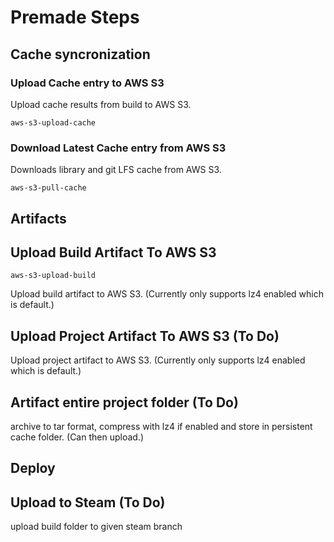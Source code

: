 # Premade Steps

## Cache syncronization

### Upload Cache entry to AWS S3

Upload cache results from build to AWS S3.

`aws-s3-upload-cache`

### Download Latest Cache entry from AWS S3

Downloads library and git LFS cache from AWS S3.

`aws-s3-pull-cache`

## Artifacts

## Upload Build Artifact To AWS S3

`aws-s3-upload-build`

Upload build artifact to AWS S3. (Currently only supports lz4 enabled which is default.)

## Upload Project Artifact To AWS S3 (To Do)

Upload project artifact to AWS S3. (Currently only supports lz4 enabled which is default.)

## Artifact entire project folder (To Do)

archive to tar format, compress with lz4 if enabled and store in persistent cache folder. (Can then
upload.)

## Deploy

## Upload to Steam (To Do)

upload build folder to given steam branch
